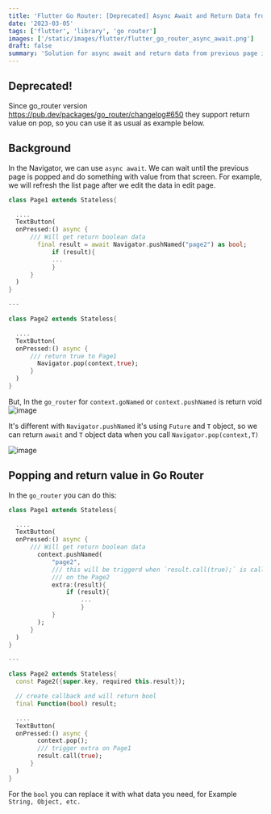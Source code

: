 ```yaml
---
title: 'Flutter Go Router: [Deprecated] Async Await and Return Data from Previous Screen'
date: '2023-03-05'
tags: ['flutter', 'library', 'go router']
images: ['/static/images/flutter/flutter_go_router_async_await.png']
draft: false
summary: 'Solution for async await and return data from previous page in go_router library'
---
```


## Deprecated!

Since go_router version https://pub.dev/packages/go_router/changelog#650 they support return value on pop, so you can use it as usual as example below.

## Background

In the Navigator, we can use `async await`. We can wait until the previous page is popped and do something with value from that screen. For example, we will refresh the list page after we edit the data in edit page.

```dart
class Page1 extends Stateless{

  ....
  TextButton(
  onPressed:() async {
      /// Will get return boolean data
	    final result = await Navigator.pushNamed("page2") as bool;
			if (result){
			...
			}
	  }
  )
}

---

class Page2 extends Stateless{

  ....
  TextButton(
  onPressed:() async {
      /// return true to Page1
	    Navigator.pop(context,true);
	  }
  )
}

```

But, In the `go_router` for `context.goNamed` or `context.pushNamed` is return void
![image](https://raw.githubusercontent.com/lazycatlabs/blog.lazycatlabs.com-giscus/main/blog-assets/2023-03-05%2021.26.00.jpg)

It's different with `Navigator.pushNamed` it's using `Future` and `T` object, so we can return `await` and `T` object data when you call `Navigator.pop(context,T)`

![image](https://raw.githubusercontent.com/lazycatlabs/blog.lazycatlabs.com-giscus/main/blog-assets/2023-03-05%2021.20.58.jpg)

## Popping and return value in Go Router

In the `go_router` you can do this:

```dart
class Page1 extends Stateless{

  ....
  TextButton(
  onPressed:() async {
      /// Will get return boolean data
	    context.pushNamed(
		    "page2",
		    /// this will be triggerd when `result.call(true);` is called
		    /// on the Page2
		    extra:(result){
			    if (result){
					...
					}
		    }
	    );
	  }
  )
}

---

class Page2 extends Stateless{
  const Page2({super.key, required this.result});

  // create callback and will return bool
  final Function(bool) result;

  ....
  TextButton(
  onPressed:() async {
	    context.pop();
	    /// trigger extra on Page1
	    result.call(true);
	  }
  )
}

```

For the `bool` you can replace it with what data you need, for Example `String, Object, etc.`
